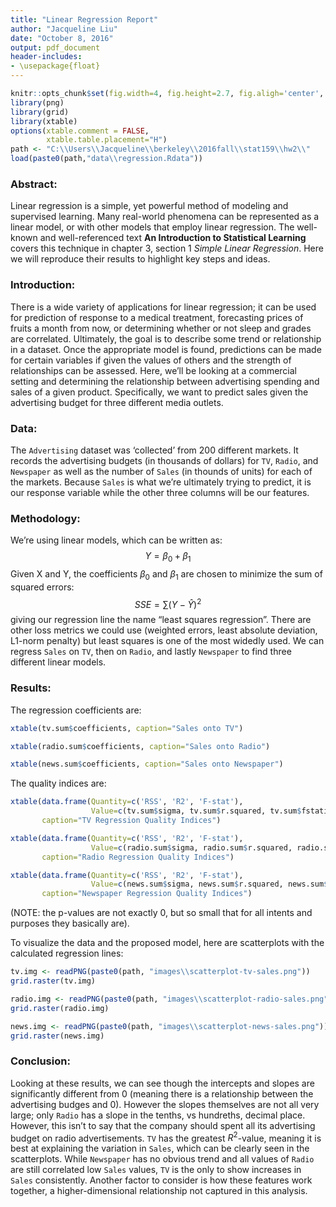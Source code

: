 ---
title: "Linear Regression Report"
author: "Jacqueline Liu"
date: "October 8, 2016"
output: pdf_document
header-includes:
- \usepackage{float}
---

```{r echo=FALSE}
knitr::opts_chunk$set(fig.width=4, fig.height=2.7, fig.aligh='center', echo=FALSE, warning=FALSE, message=FALSE)
library(png)
library(grid)
library(xtable)
options(xtable.comment = FALSE,
        xtable.table.placement="H")
path <- "C:\\Users\\Jacqueline\\berkeley\\2016fall\\stat159\\hw2\\"
load(paste0(path,"data\\regression.Rdata"))
```

### Abstract:
Linear regression is a simple, yet powerful method of modeling and supervised learning. Many real-world phenomena can be represented as a linear model, or with other models that employ linear regression. The well-known and well-referenced text **An Introduction to Statistical Learning** covers this technique in chapter 3, section 1 *Simple Linear Regression*. Here we will reproduce their results to highlight key steps and ideas.


### Introduction:
There is a wide variety of applications for linear regression; it can be used for prediction of response to a medical treatment, forecasting prices of fruits a month from now, or determining whether or not sleep and grades are correlated. Ultimately, the goal is to describe some trend or relationship in a dataset. Once the appropriate model is found, predictions can be made for certain variables if given the values of others and the strength of relationships can be assessed. Here, we'll be looking at a commercial setting and determining the relationship between advertising spending and sales of a given product. Specifically, we want to predict sales given the advertising budget for three different media outlets. 


### Data:
The `Advertising` dataset was 'collected' from 200 different markets. It records the advertising budgets (in thousands of dollars) for `TV`, `Radio`, and `Newspaper` as well as the number of `Sales` (in thounds of units) for each of the markets. Because `Sales` is what we're ultimately trying to predict, it is our response variable while the other three columns will be our features. 

### Methodology:
We're using linear models, which can be written as:
$$ Y = \beta_0 + \beta_1 $$
Given X and Y, the coefficients $\beta_0$ and $\beta_1$ are chosen to minimize the sum of squared errors:
$$ SSE = \sum (Y - \hat{Y})^2 $$
giving our regression line the name "least squares regression". There are other loss metrics we could use (weighted errors, least absolute deviation, L1-norm penalty) but least squares is one of the most widedly used. We can regress `Sales` on `TV`, then on `Radio`, and lastly `Newspaper` to find three different linear models. 

\newpage
### Results:
The regression coefficients are:

```{r, results='asis'}
xtable(tv.sum$coefficients, caption="Sales onto TV")

xtable(radio.sum$coefficients, caption="Sales onto Radio")

xtable(news.sum$coefficients, caption="Sales onto Newspaper")
```

The quality indices are:

```{r, results='asis'}
xtable(data.frame(Quantity=c('RSS', 'R2', 'F-stat'), 
                  Value=c(tv.sum$sigma, tv.sum$r.squared, tv.sum$fstatistic['value'])), 
       caption="TV Regression Quality Indices")

xtable(data.frame(Quantity=c('RSS', 'R2', 'F-stat'), 
                  Value=c(radio.sum$sigma, radio.sum$r.squared, radio.sum$fstatistic['value'])), 
       caption="Radio Regression Quality Indices")

xtable(data.frame(Quantity=c('RSS', 'R2', 'F-stat'), 
                  Value=c(news.sum$sigma, news.sum$r.squared, news.sum$fstatistic['value'])), 
       caption="Newspaper Regression Quality Indices")
```

(NOTE: the p-values are not exactly 0, but so small that for all intents and purposes they basically are).

\newpage
To visualize the data and the proposed model, here are scatterplots with the calculated regression lines:

```{r}
tv.img <- readPNG(paste0(path, "images\\scatterplot-tv-sales.png"))
grid.raster(tv.img)
```

```{r}
radio.img <- readPNG(paste0(path, "images\\scatterplot-radio-sales.png"))
grid.raster(radio.img)
```

```{r}
news.img <- readPNG(paste0(path, "images\\scatterplot-news-sales.png"))
grid.raster(news.img)
```

\newpage
### Conclusion:

Looking at these results, we can see though the intercepts and slopes are significantly different from 0 (meaning there is a relationship between the advertising budges and 0). However the slopes themselves are not all very large; only `Radio` has a slope in the tenths, vs hundreths, decimal place. However, this isn't to say that the company should spent all its advertising budget on radio advertisements. `TV` has the greatest $R^2$-value, meaning it is best at explaining the variation in `Sales`, which can be clearly seen in the scatterplots. While `Newspaper` has no obvious trend and all values of `Radio` are still correlated low `Sales` values, `TV` is the only to show increases in `Sales` consistently. Another factor to consider is how these features work together, a higher-dimensional relationship not captured in this analysis. 



